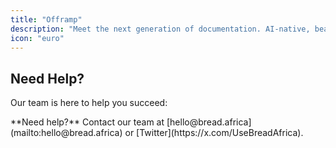 ```yaml
---
title: "Offramp"
description: "Meet the next generation of documentation. AI-native, beautiful out-of-the-box, and built for developers."
icon: "euro"
---
```


## Need Help?

Our team is here to help you succeed:

<Note>
  **Need help?** Contact our team at [hello@bread.africa](mailto:hello@bread.africa) or [Twitter](https://x.com/UseBreadAfrica).
</Note>
